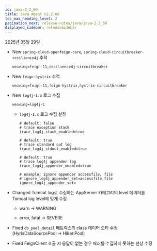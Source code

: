```yaml
---
id: java-2_2_60
title: Java Agent v2.2.60
toc_max_heading_level: 2
pagination_next: release-notes/java/java-2_2_59
displayed_sidebar: releaseSidebar
---
```


2025년 05월 29일

- <Status priority='1'>New</Status> `spring-cloud-openfeign-core`, `spring-cloud-circuitbreaker-resilience4j` 추적

    ```String
    weaving=feign-11,resilience4j-circuitbreaker
    ```

- <Status priority='1'>New</Status> `feign-hystrix` 추적

    ```String
    weaving=feign-11,feign-hystrix,hystrix-circuitbreaker
    ```

- <Status priority='1'>New</Status> `log4j-1.x` 로그 수집

    ```String
    weaving=log4j-1
    ```

    * `log4j-1.x` 로그 수집 설정

        ```String
        # default: false
        # trace exception stack
        trace_log4j_stack_enabled=true

        # default: true
        # trace standard out log
        trace_log4j_stdout_enabled=true

        # default: true
        # trace log4j appender log
        trace_log4j_appender_enabled=true

        # example: ignore appender accessfile, file
        # ignore_log4j_appender_set=accessfile,file
        ignore_log4j_appender_set=
        ```

- <Status priority='1'>Changed</Status> Tomcat log로 수집하는 AppServer 카테고리의 level 데이터를 Tomcat log level에 맞게 수정
    
    * warn → WARNING

    * error, fatal → SEVERE

- <Status priority='0'>Fixed</Status> `db_pool_detail` 메트릭스의 class 데이터 오타 수정(HyrisDataSourcePool → HikariPool)

- <Status priority='0'>Fixed</Status> FeignClient 호출 시 응답이 없는 경우 에러를 수집하지 못하는 현상 수정


<DownloadJava ver="2.2.60" />